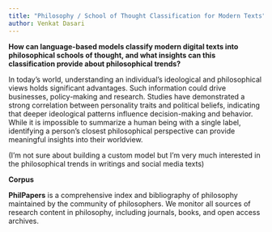 ```yaml
---
title: "Philosophy / School of Thought Classification for Modern Texts"
author: Venkat Dasari
---
```


**How can language-based models classify modern digital texts into philosophical schools of thought, and what insights can this classification provide about philosophical trends?**

In today's world, understanding an individual's ideological and philosophical views holds significant advantages. Such information could drive businesses, policy-making and research. Studies have demonstrated a strong correlation between personality traits and political beliefs, indicating that deeper ideological patterns influence decision-making and behavior. While it is impossible to summarize a human being with a single label, identifying a person's closest philosophical perspective can provide meaningful insights into their worldview.

(I'm not sure about building a custom model but I'm very much interested in the philosophical trends in writings and social media texts)

**Corpus**

**PhilPapers** is a comprehensive index and bibliography of philosophy maintained by the community of philosophers. We monitor all sources of research content in philosophy, including journals, books, and open access archives.